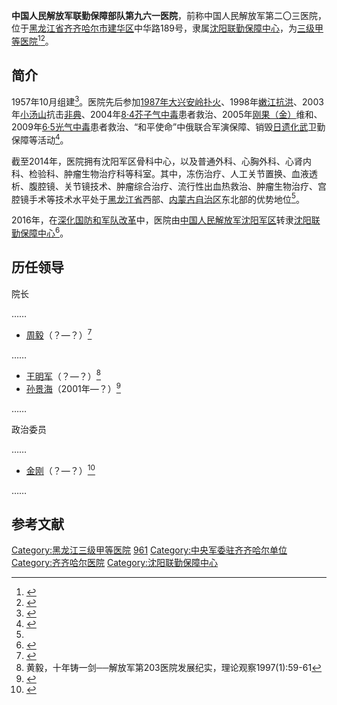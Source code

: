 {{Infobox PRCG
|color = darkgreen
|机构名称 = 中国人民解放军联勤保障部队第九六一医院
|上级机构 = [[沈阳联勤保障中心|沈阳联勤保障中心]]
|机构类型 = 军队医院
|军事级别 = 
|标志1 = China Emblem PLA.svg
|标志1说明 = [[中国人民解放军军徽|中国人民解放军军徽]]
|职位1 = 院长
|人员1 = 
|衔级1 = 
|职位2 = 政治委员
|人员2 = 
|衔级2 = 
|职位3 =
|人员3 =
|职位4 =
|人员4 =
|地址1 =[[黑龙江省|黑龙江省]][[齐齐哈尔市|齐齐哈尔市]][[建华区|建华区]]中华路189号
|成立时间 =
|a=
|b=
|c=
|d=
|E=
|e=
}}
'''中国人民解放军联勤保障部队第九六一医院'''，前称中国人民解放军第二〇三医院，位于[[黑龙江省|黑龙江省]][[齐齐哈尔市|齐齐哈尔市]][[建华区|建华区]]中华路189号，隶属[[沈阳联勤保障中心|沈阳联勤保障中心]]，为[[三级甲等医院|三级甲等医院]]<ref>{{Cite book|title=最新黑龙江就医指南|last=郑利军，张璐，刘丽娜主编；信康网编|first=|publisher=北京：中国大百科全书出版社|year=2005|isbn=7-5000-7211-2|location=|pages=297}}</ref><ref>{{Cite book|title=中国现代医学科技创新能力国际比较 3|last=中国生物技术发展中心编|first=|publisher=北京：中国医药科技出版社|year=2010|isbn=|location=|pages=3004-3014}}</ref>。

==简介==
1957年10月组建<ref>{{Cite web |url = http://hlj.people.com.cn/n2/2016/0122/c351373-27604941.html |title = 第203医院举办主题联欢会拥护和支持军队改革 |author =  |date = 2016-01-22 |publisher = 人民网 |language =  |accessdate =  |quote =  |archive-date = 2019-01-24 |archive-url = https://web.archive.org/web/20190124004427/http://hlj.people.com.cn/n2/2016/0122/c351373-27604941.html |dead-url = no }}</ref>。医院先后参加[[1987年大兴安岭火灾|1987年大兴安岭扑火]]、1998年[[九八抗洪|嫩江抗洪]]、2003年[[小汤山医院|小汤山]]抗击[[非典|非典]]、2004年[[侵华日军遗弃在华化学毒剂泄漏事件|8·4芥子气中毒]]患者救治、2005年[[刚果（金）|刚果（金）]]维和、2009年[[侵华日军遗弃在华化学毒剂泄漏事件|6·5光气中毒]]患者救治、“和平使命”中俄联合军演保障、销毁[[侵华日军遗弃在华化学毒剂泄漏事件|日遗化武]]卫勤保障等活动<ref name=mod>{{Cite web  |url =http://www.mod.gov.cn/reports/201403/wzry/2014-09/12/content_4536724.htm  |title =第二〇三医院  |author =  |date =2014-09-12  |publisher =中华人民共和国国防部  |language =  |accessdate =  |quote =  |archive-date =2019-01-24  |archive-url =https://web.archive.org/web/20190124004427/http://www.mod.gov.cn/reports/201403/wzry/2014-09/12/content_4536724.htm  |dead-url =no  }}</ref>。

截至2014年，医院拥有沈阳军区骨科中心，以及普通外科、心胸外科、心肾内科、检验科、肿瘤生物治疗科等科室。其中，冻伤治疗、人工关节置换、血液透析、腹腔镜、关节镜技术、肿瘤综合治疗、流行性出血热救治、肿瘤生物治疗、宫腔镜手术等技术水平处于[[黑龙江省|黑龙江省]]西部、[[内蒙古自治区|内蒙古自治区]]东北部的优势地位<ref name=mod/>。

2016年，在[[深化国防和军队改革|深化国防和军队改革]]中，医院由[[中国人民解放军沈阳军区|中国人民解放军沈阳军区]]转隶[[沈阳联勤保障中心|沈阳联勤保障中心]]<ref>{{Cite web |url = http://mt.sohu.com/mil/d20170509/139268740_307002.shtml |title = 为兵服务升级！部队医院建立军人家属优先通道 |author =  |date = 2017-05-09|publisher = 搜狐 |language =  |accessdate =  |quote =  }}</ref>。

==历任领导==
{{col-begin}}
{{col-2}}
; 院长

……
*[[周毅_(军医)|周毅]]（？—？）<ref>{{Cite web |url = http://www.bqejsyjh.com/NewsLook.asp?p=&SID=197&NewID=3991&FID=86 |title = 烽火硝烟中的白衣战士 |author =  |date =  |publisher = 白求恩精神研究会 |language =  |accessdate = 2017-06-17 |quote =  |archive-date = 2019-09-18 |archive-url = https://web.archive.org/web/20190918024124/http://www.bqejsyjh.com/NewsLook.asp?p=&SID=197&NewID=3991&FID=86 }}</ref>
……
*[[王明军|王明军]]（？—？）<ref>黄毅，十年铸一剑──解放军第203医院发展纪实，理论观察1997(1):59-61</ref>
*[[孙景海|孙景海]]（2001年—？）<ref>{{Cite web |url = http://mil.news.sina.com.cn/2004-10-31/0816238807.html |title = 为兵为民献真情——解放军203医院院长孙景海 |author =  |date = 2004-10-31 |publisher = 新浪 |language =  |accessdate =  |quote =  |archive-date = 2019-09-15 |archive-url = https://web.archive.org/web/20190915194331/http://mil.news.sina.com.cn/2004-10-31/0816238807.html |dead-url = no }}</ref>
……

{{col-2}}
; 政治委员

……
*[[金刚_(军医)|金刚]]（？—？）<ref>{{Cite web |url = http://news.xinhuanet.com/newscenter/2003-08/13/content_1024937.htm |title = “8.4”毒气中毒事件引关注 首批药品捐赠到位 |author =  |date = 2003-08-13 |publisher = 新华网 |language =  |accessdate =  |quote =  |archive-date = 2005-08-29 |archive-url = https://web.archive.org/web/20050829171206/http://news.xinhuanet.com/newscenter/2003-08/13/content_1024937.htm |dead-url = no }}</ref>
……

{{col-end}}

==参考文献==
{{Reflist|2}}


[[Category:黑龙江三级甲等医院|Category:黑龙江三级甲等医院]]
[[Category:中央军委联勤保障部队医院|961]]
[[Category:中央军委驻齐齐哈尔单位|Category:中央军委驻齐齐哈尔单位]]
[[Category:齐齐哈尔医院|Category:齐齐哈尔医院]]
[[Category:沈阳联勤保障中心|Category:沈阳联勤保障中心]]